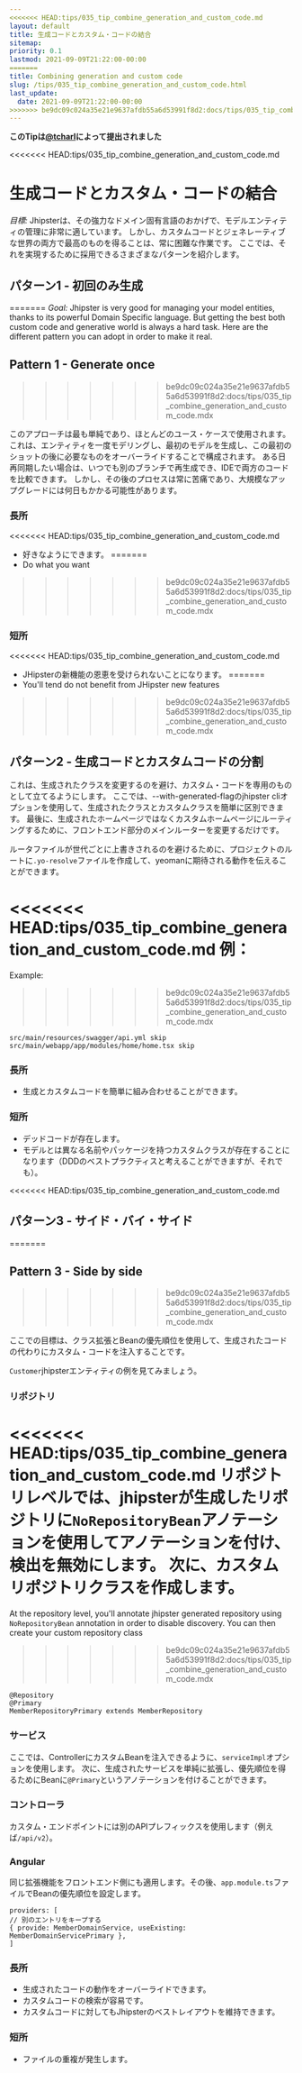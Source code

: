 ```yaml
---
<<<<<<< HEAD:tips/035_tip_combine_generation_and_custom_code.md
layout: default
title: 生成コードとカスタム・コードの結合
sitemap:
priority: 0.1
lastmod: 2021-09-09T21:22:00-00:00
=======
title: Combining generation and custom code
slug: /tips/035_tip_combine_generation_and_custom_code.html
last_update:
  date: 2021-09-09T21:22:00-00:00
>>>>>>> be9dc09c024a35e21e9637afdb55a6d53991f8d2:docs/tips/035_tip_combine_generation_and_custom_code.mdx
---
```


__このTipは[@tcharl](https://github.com/tcharl)によって提出されました__

<<<<<<< HEAD:tips/035_tip_combine_generation_and_custom_code.md
# 生成コードとカスタム・コードの結合


_目標:_ Jhipsterは、その強力なドメイン固有言語のおかげで、モデルエンティティの管理に非常に適しています。
しかし、カスタムコードとジェネレーティブな世界の両方で最高のものを得ることは、常に困難な作業です。
ここでは、それを実現するために採用できるさまざまなパターンを紹介します。

## パターン1 - 初回のみ生成
=======
_Goal:_ Jhipster is very good for managing your model entities, thanks to its powerful Domain Specific language.
But getting the best both custom code and generative world is  always a hard task.
Here are the different pattern you can adopt in order to make it real. 


## Pattern 1 - Generate once
>>>>>>> be9dc09c024a35e21e9637afdb55a6d53991f8d2:docs/tips/035_tip_combine_generation_and_custom_code.mdx

このアプローチは最も単純であり、ほとんどのユース・ケースで使用されます。
これは、エンティティを一度モデリングし、最初のモデルを生成し、この最初のショットの後に必要なものをオーバーライドすることで構成されます。
ある日再同期したい場合は、いつでも別のブランチで再生成でき、IDEで両方のコードを比較できます。
しかし、その後のプロセスは常に苦痛であり、大規模なアップグレードには何日もかかる可能性があります。

### 長所

<<<<<<< HEAD:tips/035_tip_combine_generation_and_custom_code.md
 - 好きなようにできます。
=======
- Do what you want
>>>>>>> be9dc09c024a35e21e9637afdb55a6d53991f8d2:docs/tips/035_tip_combine_generation_and_custom_code.mdx

### 短所
 
<<<<<<< HEAD:tips/035_tip_combine_generation_and_custom_code.md
 - JHipsterの新機能の恩恵を受けられないことになります。
=======
- You'll tend do not benefit from JHipster new features

>>>>>>> be9dc09c024a35e21e9637afdb55a6d53991f8d2:docs/tips/035_tip_combine_generation_and_custom_code.mdx

## パターン2 - 生成コードとカスタムコードの分割

これは、生成されたクラスを変更するのを避け、カスタム・コードを専用のものとして立てるようにします。
ここでは、--with-generated-flagのjhipster cliオプションを使用して、生成されたクラスとカスタムクラスを簡単に区別できます。
最後に、生成されたホームページではなくカスタムホームページにルーティングするために、フロントエンド部分のメインルーターを変更するだけです。

ルータファイルが世代ごとに上書きされるのを避けるために、プロジェクトのルートに`.yo-resolve`ファイルを作成して、yeomanに期待される動作を伝えることができます。

<<<<<<< HEAD:tips/035_tip_combine_generation_and_custom_code.md
例：
=======
Example:

>>>>>>> be9dc09c024a35e21e9637afdb55a6d53991f8d2:docs/tips/035_tip_combine_generation_and_custom_code.mdx
```
src/main/resources/swagger/api.yml skip
src/main/webapp/app/modules/home/home.tsx skip
```

### 長所

- 生成とカスタムコードを簡単に組み合わせることができます。

### 短所

- デッドコードが存在します。
- モデルとは異なる名前やパッケージを持つカスタムクラスが存在することになります（DDDのベストプラクティスと考えることができますが、それでも）。

<<<<<<< HEAD:tips/035_tip_combine_generation_and_custom_code.md
## パターン3 - サイド・バイ・サイド
=======

## Pattern 3 - Side by side
>>>>>>> be9dc09c024a35e21e9637afdb55a6d53991f8d2:docs/tips/035_tip_combine_generation_and_custom_code.mdx

ここでの目標は、クラス拡張とBeanの優先順位を使用して、生成されたコードの代わりにカスタム・コードを注入することです。

`Customer`jhipsterエンティティの例を見てみましょう。

### リポジトリ

<<<<<<< HEAD:tips/035_tip_combine_generation_and_custom_code.md
リポジトリレベルでは、jhipsterが生成したリポジトリに`NoRepositoryBean`アノテーションを使用してアノテーションを付け、検出を無効にします。
次に、カスタムリポジトリクラスを作成します。
=======
At the repository level, you'll annotate jhipster generated repository using `NoRepositoryBean` annotation in order to disable discovery.
You can then create your custom repository class

>>>>>>> be9dc09c024a35e21e9637afdb55a6d53991f8d2:docs/tips/035_tip_combine_generation_and_custom_code.mdx
```
@Repository
@Primary
MemberRepositoryPrimary extends MemberRepository
```

### サービス

ここでは、ControllerにカスタムBeanを注入できるように、`serviceImpl`オプションを使用します。
次に、生成されたサービスを単純に拡張し、優先順位を得るためにBeanに`@Primary`というアノテーションを付けることができます。

### コントローラ

カスタム・エンドポイントには別のAPIプレフィックスを使用します（例えば`/api/v2`）。

### Angular

同じ拡張機能をフロントエンド側にも適用します。その後、`app.module.ts`ファイルでBeanの優先順位を設定します。
```
providers: [
// 別のエントリをキープする
{ provide: MemberDomainService, useExisting: MemberDomainServicePrimary },
]
```

### 長所

- 生成されたコードの動作をオーバーライドできます。
- カスタムコードの検索が容易です。
- カスタムコードに対してもJhipsterのベストレイアウトを維持できます。

### 短所

- ファイルの重複が発生します。
